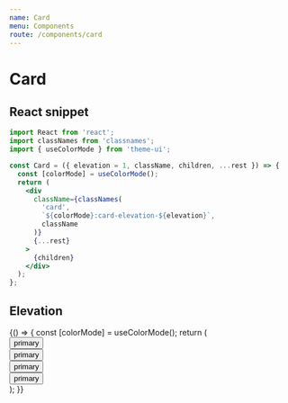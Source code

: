 ```yaml
---
name: Card
menu: Components
route: /components/card
---
```


# Card


## React snippet

```jsx
import React from 'react';
import classNames from 'classnames';
import { useColorMode } from 'theme-ui';

const Card = ({ elevation = 1, className, children, ...rest }) => {
  const [colorMode] = useColorMode();
  return (
    <div
      className={classNames(
        'card',
        `${colorMode}:card-elevation-${elevation}`,
        className
      )}
      {...rest}
    >
      {children}
    </div>
  );
};
```

## Elevation

<Playground>
  {() => {
    const [colorMode] = useColorMode();
    return (
      <div className={`${colorMode}:bg-neutral-0 p-8`}>
        <Card elevation={1} className="p-8 mb-8">
          <div className="flex -mx-2">
            <div className="col-auto px-2">
              <Button emphasis="medium">primary</Button>
            </div>
            <div className="col-auto px-2">
              <Button emphasis="high">primary</Button>
            </div>
          </div>
        </Card>
        <Card elevation={2} className="p-8">
          <div className="flex -mx-2">
            <div className="col-auto px-2">
              <Button emphasis="medium">primary</Button>
            </div>
            <div className="col-auto px-2">
              <Button emphasis="high">primary</Button>
            </div>
          </div>
        </Card>
      </div>
    );
  }}
</Playground>
